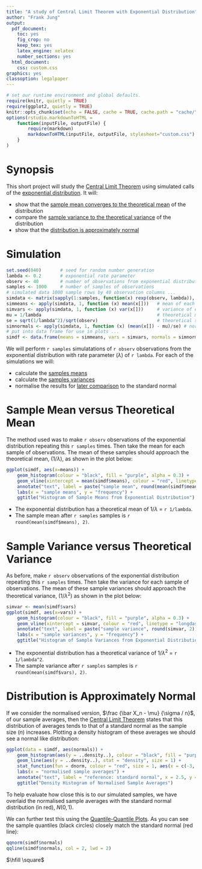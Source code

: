 ```yaml
---
title: "A study of Central Limit Theorem with Exponential Distribution"
author: "Frank Jung"
output:
  pdf_document:
    toc: yes
    fig_crop: no
    keep_tex: yes
    latex_engine: xelatex
    number_sections: yes
  html_document:
    css: custom.css
graphics: yes
classoption: legalpaper
---
```


```r
# set our runtime environment and global defaults.
require(knitr, quietly = TRUE)
require(ggplot2, quietly = TRUE)
knitr::opts_chunk$set(echo = FALSE, cache = TRUE, cache.path = "cache/", fig.path = "figure/", fig.align="center")
options(rstudio.markdownToHTML =
    function(inputFile, outputFile) {
        require(markdown)
        markdownToHTML(inputFile, outputFile, stylesheet="custom.css")
    }
)
```

# Synopsis

This short project will study the [Central Limit
Theorem](https://en.wikipedia.org/wiki/Central_limit_theorem) using simulated 
calls of the [exponential 
distribution](https://en.wikipedia.org/wiki/Exponential_distribution). It will:

- show that the [sample mean converges to the theoretical mean](#sample-mean-versus-theoretical-mean) of the distribution
- compare the [sample variance to the theoretical variance](#sample-mean-versus-theoretical-mean) of the distribution
- show that the [distribution is approximately normal](#distribution-is-approximately-normal)

# Simulation

```r
set.seed(040)       # seed for random number generation
lambda <- 0.2       # exponential rate parameter
observ <- 40        # number of observations from exponential distribution
samples <- 1000     # number of samples of observations
# simulated data 1000 sample rows by 40 observation columns ...
simdata <- matrix(sapply(1:samples, function(x) rexp(observ, lambda)), samples, observ)
simmeans <- apply(simdata, 1, function (x) mean(x[]))   # mean of each sample
simvars <- apply(simdata, 1, function (x) var(x[]))     # variance of each sample
mu = 1/lambda                                           # theoretical mean
se = sqrt(1/lambda^2)/sqrt(observ)                      # theoretical standard error
simnormals <- apply(simdata, 1, function (x) (mean(x[]) - mu)/se) # normalised samples
# put into data frame for use in plots ...
simdf <- data.frame(means = simmeans, vars = simvars, normals = simnormals)
```
We will perform ```r samples``` simulatations of ```r observ``` observations 
from the exponential distribution with rate parameter ($\lambda$) of ```r lambda```.
For each of the simulations we will:

* calculate the [samples means](#sample-mean-versus-theoretical-mean)
* calculate the [samples variances](#sample-variance-versus-theoretical-variance)
* normalise the results for [later comparison](#distribution-is-approximately-normal) to the standard normal

# Sample Mean versus Theoretical Mean

The method used was to make ```r observ``` observations of the exponential
distribution repeating this ```r samples``` times. Then take the mean for each
sample of observations. The mean of these samples should approach the
theoretical mean, ($1/\lambda$), as shown in the plot below:
```r
ggplot(simdf, aes(x=means)) +
    geom_histogram(colour = "black", fill = "purple", alpha = 0.3) +
    geom_vline(xintercept = mean(simdf$means), colour = "red", linetype = "longdash") +
    annotate("text", label = paste("sample mean", round(mean(simdf$means), 2)), x = 7, y = 80, colour = "red") +
    labs(x = "sample means", y = "frequency") +
    ggtitle("Histogram of Sample Means from Exponential Distribution")
```

* The exponential distribution has a theoretical mean of $1/\lambda$ = ```r 1/lambda```.
* The sample mean after ```r samples``` samples is ```r round(mean(simdf$means), 2)```.

# Sample Variance versus Theoretical Variance

As before, make ```r observ``` observations of the exponential distribution 
repeating this ```r samples``` times. Then take the variance for each sample of 
observations. The mean of these sample variances should approach the 
theoretical variance, ($1/\lambda^2$) as shown in the plot below:
```r
simvar <- mean(simdf$vars)
ggplot(simdf, aes(x=vars)) +
    geom_histogram(colour = "black", fill = "purple", alpha = 0.3) +
    geom_vline(xintercept = simvar, colour = "red", linetype = "longdash") +
    annotate("text", label = paste("sample variance", round(simvar, 2)), x = 55, y = 100, colour = "red") +
    labs(x = "sample variances", y = "frequency") +
    ggtitle("Histogram of Sample Variances from Exponential Distribution")
```

* The exponential distribution has a theoretical variance of $1/\lambda^2$ = ```r 1/lambda^2```.
* The sample variance after ```r samples``` samples is ```r round(mean(simdf$vars), 2)```.

# Distribution is Approximately Normal

If we consider the normalised version, $\frac {\bar X_n - \mu} {\sigma / n}$, of
our sample averages, then the [Central Limit 
Theorem](https://en.wikipedia.org/wiki/Central_limit_theorem) states that this 
distribution of averages tends to that of a standard normal as the sample size 
($n$) increases. Plotting a density histogram of these averages we should see a
normal like distribution:
```r
ggplot(data = simdf, aes(normals)) +
    geom_histogram(aes(y = ..density..), colour = "black", fill = "purple", alpha = 0.3) +
    geom_line(aes(y = ..density..), stat = "density", size = 1) +
    stat_function(fun = dnorm, colour = "red", size = 1, aes(x = c(-3, 3))) +
    labs(x = "normalised sample averages") +
    annotate("text", label = "reference: standard normal", x = 2.5, y = 0.35, colour = "red") +
    ggtitle("Density Histogram of Normalised Sample Averages")
```

To help evaluate how close this is to our simulated samples, we have overlaid
the normalised sample averages with the standard normal distribution (in red), 
$N(0,1)$.

We can further test this using the [Quantile-Quantile 
Plots](https://stat.ethz.ch/R-manual/R-devel/library/stats/html/qqnorm.html). As
you can see the sample quantiles (black circles) closely match the standard 
normal (red line):
```r
qqnorm(simdf$normals)
qqline(simdf$normals, col = 2, lwd = 2)
```
$\hfill \square$